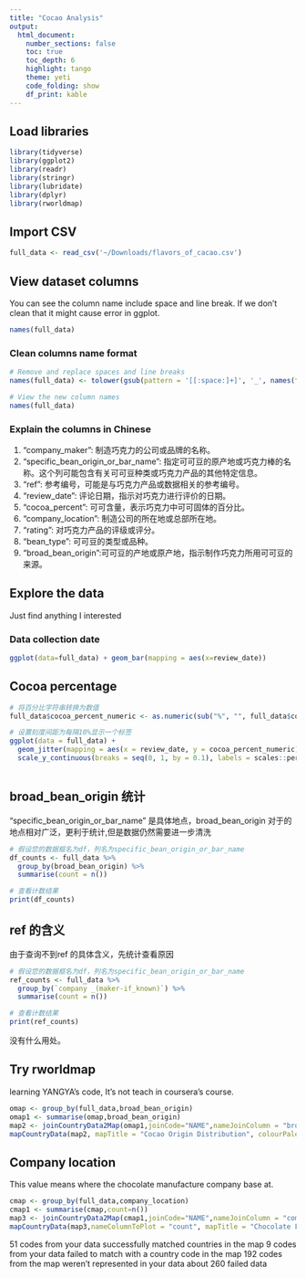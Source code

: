 ```yaml
---
title: "Cocao Analysis"
output: 
  html_document:
    number_sections: false
    toc: true
    toc_depth: 6
    highlight: tango
    theme: yeti
    code_folding: show
    df_print: kable
---
```


## Load libraries

```r
library(tidyverse)
library(ggplot2)
library(readr)
library(stringr)
library(lubridate)
library(dplyr)
library(rworldmap)
```

## Import CSV

```r
full_data <- read_csv('~/Downloads/flavors_of_cacao.csv')

```

## View dataset columns

You can see the column name include space and line break. If we don't clean that it might cause error in ggplot.

```r
names(full_data)
```

### Clean columns name format

```r
# Remove and replace spaces and line breaks
names(full_data) <- tolower(gsub(pattern = '[[:space:]+]', '_', names(full_data)))

# View the new column names 
names(full_data)
```

### Explain the columns in Chinese

1.  "company_maker": 制造巧克力的公司或品牌的名称。
2.  "specific_bean_origin_or_bar_name": 指定可可豆的原产地或巧克力棒的名称。这个列可能包含有关可可豆种类或巧克力产品的其他特定信息。
3.  "ref": 参考编号，可能是与巧克力产品或数据相关的参考编号。
4.  "review_date": 评论日期，指示对巧克力进行评价的日期。
5.  "cocoa_percent": 可可含量，表示巧克力中可可固体的百分比。
6.  "company_location": 制造公司的所在地或总部所在地。
7.  "rating": 对巧克力产品的评级或评分。
8.  "bean_type": 可可豆的类型或品种。
9.  "broad_bean_origin":可可豆的产地或原产地，指示制作巧克力所用可可豆的来源。

## Explore the data

Just find anything I interested

### Data collection date

```r
ggplot(data=full_data) + geom_bar(mapping = aes(x=review_date)) 
```

## Cocoa percentage

```r

# 将百分比字符串转换为数值
full_data$cocoa_percent_numeric <- as.numeric(sub("%", "", full_data$cocoa_percent)) / 100

# 设置刻度间距为每隔10%显示一个标签
ggplot(data = full_data) + 
  geom_jitter(mapping = aes(x = review_date, y = cocoa_percent_numeric)) +
  scale_y_continuous(breaks = seq(0, 1, by = 0.1), labels = scales::percent)



```

## broad_bean_origin 统计

"specific_bean_origin_or_bar_name" 是具体地点，broad_bean_origin 对于的地点相对广泛，更利于统计,但是数据仍然需要进一步清洗

```r
# 假设您的数据框名为df，列名为specific_bean_origin_or_bar_name
df_counts <- full_data %>%
  group_by(broad_bean_origin) %>%
  summarise(count = n())

# 查看计数结果
print(df_counts)
```

## ref 的含义

由于查询不到ref 的具体含义，先统计查看原因

```r
# 假设您的数据框名为df，列名为specific_bean_origin_or_bar_name
ref_counts <- full_data %>%
  group_by(`company _(maker-if_known)`) %>%
  summarise(count = n())

# 查看计数结果
print(ref_counts)
```
没有什么用处。

## Try rworldmap

learning YANGYA's code, It's not teach in coursera's course.

```r
omap <- group_by(full_data,broad_bean_origin)
omap1 <- summarise(omap,broad_bean_origin)
map2 <- joinCountryData2Map(omap1,joinCode="NAME",nameJoinColumn = "broad_bean_origin")
mapCountryData(map2, mapTitle = "Cocao Origin Distribution", colourPalette = "negpos9")
```

## Company location

This value means where the chocolate manufacture company base at.

```r
cmap <- group_by(full_data,company_location)
cmap1 <- summarise(cmap,count=n())
map3 <- joinCountryData2Map(cmap1,joinCode="NAME",nameJoinColumn = "company_location")
mapCountryData(map3,nameColumnToPlot = "count", mapTitle = "Chocolate Factory Distribution", colourPalette = "negpos8")
```

51 codes from your data successfully matched countries in the map 9 codes from your data failed to match with a country code in the map 192 codes from the map weren't represented in your data about 260 failed data



